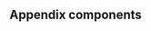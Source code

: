 

<Meta title="Appendix/component" parameters={defaultDocParams()} />

## Appendix components

<Story name="Counter">
	<CodeView
		componentName="Counter"
		jsContent={CounterJsContent}
		tsContent={CounterTsContent}
	/>
</Story>
